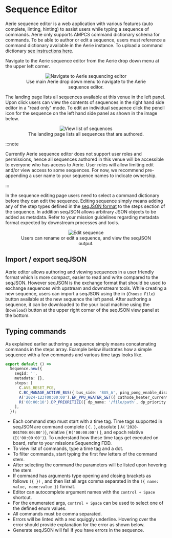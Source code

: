# Sequence Editor

Aerie sequence editor is a web application with various features (auto complete, linting, hinting) to assist users while typing a sequence of commands. Aerie only supports AMPCS command dictionary schema for commands. To be able to author or edit a sequence, users must reference a command dictionary available in the Aerie instance. To upload a command dictionary [see instructions here](../../command-expansion/upload-command-dictionary).

Navigate to the Aerie sequence editor from the Aerie drop down menu at the upper left corner.


<figure align="center">
  <img alt="Navigate to Aerie sequencing editor" src={navigateSeq} />
  <figcaption>Use main Aerie drop down menu to navigate to the Aerie sequence editor.</figcaption>
</figure>

The landing page lists all sequences available at this venue in the left panel. Upon click users can view the contents of sequences in the right hand side editor in a "read only" mode. To edit an individual sequence click the pencil icon for the sequence on the left hand side panel as shown in the image below.


<figure align="center">
  <img alt="View list of sequences" src={viewSeq} />
  <figcaption>The landing page lists all sequences that are authored.</figcaption>
</figure>

:::note

Currently Aerie sequence editor does not support user roles and permissions, hence all sequences authored in this venue will be accessible to everyone who has access to Aerie. User roles will allow limiting edit and/or view access to some sequences. For now, we recommend pre-appending a user name to your sequence names to indicate ownership.

:::

In the sequence editing page users need to select a command dictionary before they can edit the sequence. Editing sequence simply means adding any of the step types defined in the [seqJSON format](https://github.com/NASA-AMMOS/seq-json-schema) to the steps section of the sequence. In addition seqJSON allows arbitrary JSON objects to be added as metadata. Refer to your mission guidelines regarding metadata format expected by downstream processes and tools.


<figure align="center">
  <img alt="Edit sequence" src={editSeq} />
  <figcaption>Users can rename or edit a sequence, and view the seqJSON output. </figcaption>
</figure>

## Import / export seqJSON

Aerie editor allows authoring and viewing sequences in a user friendly format which is more compact, easier to read and write compared to the seqJSON. However seqJSON is the exchange format that should be used to exchange sequences with upstream and downstream tools. While creating a new sequence, users can import a seqJSON using the in (`Choose File`) button available at the new sequence the left panel. After authoring a sequence, it can be downloaded to the your local machine using the (`Download`) button at the upper right corner of the seqJSON view panel at the bottom.

## Typing commands

As explained earlier authoring a sequence simply means concatenating commands in the steps array. Example below illustrates how a simple sequence with a few commands and various time tags looks like.

```ts
export default () =>
  Sequence.new({
    seqId: '',
    metadata: {},
    steps: [
      C.AVS_RESET_PCE,
      C.BC_MANAGE_ACTIVE_BUS({ bus_side: 'BUS_A', ping_pong_enable_disable: 'DISABLE' }),
      A('2024-123T00:00:00').EP_PPU_HEATER_SET({ cathode_heater_current_setpoint: 120, which_ppu: 'PPU1' }),
      R('00:00:10').DP_PRIORITIZE({ dp_name: '/file/path', dp_priority: 23 }),
    ],
  });
```

- Each command step must start with a time tag. Time tags supported in seqJSON are command complete ( `C.` ), absolute ( `A('2020-001T00:00:00')`), relative ( `R('00:00:00')` ), and epoch relative (`E('00:00:00')`). To understand how these time tags get executed on board, refer to your missions Sequencing FDD.
- To view list of commands, type a time tag and a dot.
- To filter commands, start typing the first few letters of the command stem.
- After selecting the command the parameters will be listed upon hovering the stem.
- If command has arguments type opening and closing brackets as follows `({ })` , and then list all args comma separated in the `({ name: value, name:value })` format.
- Editor can autocomplete argument names with the `control + Space` shortcut.
- For the enumerated args, `control + Space` can be used to select one of the defined enum values.
- All commands must be comma separated.
- Errors will be linted with a red squiggly underline. Hovering over the error should provide explanation for the error as shown below.
- Generate seqJSON will fail if you have errors in the sequence.
